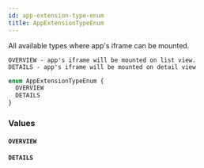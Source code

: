 ```yaml
---
id: app-extension-type-enum
title: AppExtensionTypeEnum
---
```


All available types where app's iframe can be mounted.

    OVERVIEW - app's iframe will be mounted on list view.
    DETAILS - app's iframe will be mounted on detail view

```graphql
enum AppExtensionTypeEnum {
  OVERVIEW
  DETAILS
}
```

### Values

#### `OVERVIEW`

#### `DETAILS`

